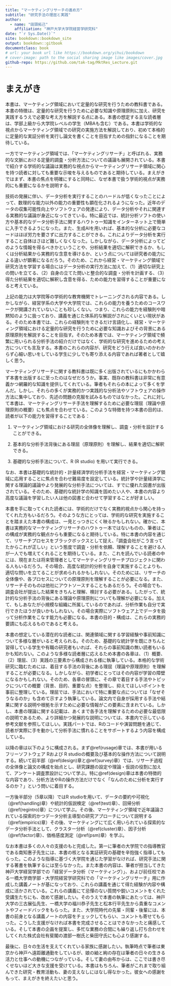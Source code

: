 ```yaml
--- 
title: "マーケティングリサーチの進め方"
subtitle: "研究手法の理屈と実践"
author: 
  - name: "田頭拓己"
    affiliation: "神戸大学大学院経営学研究科"
date: "`r Sys.Date()`"
site: bookdown::bookdown_site
output: bookdown::gitbook
documentclass: book
# url: your book url like https://bookdown.org/yihui/bookdown
# cover-image: path to the social sharing image like images/cover.jpg
github-repo: https://github.com/tak-tag/MktRes_Lecture.git
---
```

# まえがき

本書は、マーケティング領域において定量的な研究を行うための教科書である。本書の特徴は、定量的な研究を行うために必要な知識や原理原則に加え、研究を実践するうえで必要な考え方を解説する点にある。本書の想定する主な読者層は、学部上級から大学院レベルの学生（MBAも含む）である。本書は学術的な視点からマーケティング領域での研究の実施方法を解説しており、初めて本格的に定量的な実証分析を実行し論文を書くことを目指すための指針になることを期待している。

一方でマーケティング領域では、「マーケティングリサーチ」と呼ばれる、実務的な文脈における定量的調査・分析方法についての議論も展開されている。本書で紹介する学術的な議論は実務的な視点からマーケティングリサーチ領域に関心を持つ読者に対しても重要な示唆を与えるものであると期待している。まえがきではまず、本書の焦点を明確にすると同時に、なぜ本書で扱う学術的視点が実務的にも重要になるかを説明する。

技術の発展に伴い、データ分析を実行することのハードルが低くなったことによって、数理的な能力以外の能力の重要性も顕在化されるようになった。近年のデータの収集可能性向上やソフトウェアの発達により、データ分析やそれに関連する実務的な議論が身近になってきている。特に最近では、統計分析ソフトの使い方や基本的なデータ分析手法に関するハウトゥー知識をインターネット上で簡単に入手できるようになった。また、生成AIを用いれば、基本的な分析に必要なコードはほぼ労力を要さずに出力することができる。これによりデータ分析を実行すること自体はさほど難しくなくなった。しかしながら、データ分析によってどのような情報を得るべきかということや、分析結果を適切に解釈できるか、もしくは分析結果から実務的な含意を導けるか、という点については研究者の能力による違いが顕著になるだろう。そのため、これから経営・マーケティング領域で研究方法を学習する場合にはデータ分析の実行方法に加えて、（1）適切な研究上の問いを立てる、（2）自身の立てた問いと整合的な調査・分析を計画する、（3）得た分析結果を適切に解釈し含意を得る、ための能力を習得することが重要になると考えている。

上記の能力は大学院等の学術的な教育機関でトレーニングされる内容である。しかしながら、経営学系の大学や大学院では、これらの能力を養うためのコースワークが開講されていないことも珍しくない。つまり、これらの能力を経験則や暗黙知のように扱っており、講義を通じた体系的な解説がされにくいとい現状がある。そのため本書では、これらの経験則をできるだけ言語化し、経営・マーケティング領域における定量的な研究を行うために必要な知識およびその背景にある原理原則を解説することを目指す。そのため本書では、マーケティング領域で頻繁に用いられる分析手法の紹介だけではなく、学術的な研究を進めるための考え方についても言及する。本書のこれらの内容が、研究をどう行えば良いのかわからず心細い思いをしている学生に少しでも寄り添える内容であれば著者として嬉しく思う。

マーケティングリサーチに関する教科書は既に多く出版されているにもかかわらず本書を出版するに至ったのはなぜだろうか。事実、既存の教科書は非常に有意義かつ網羅的な知識を提供してくれている。筆者もそれらの本によって多くを学んだ。しかし、それらの多くが実務的かつ実践的な分析法やソフトウェアの操作方法に集中しており、先述の問題の克服を試みるものではなかった。これに対して本書は、マーケティングリサーチ手法を理解するために必要な理屈（理論や原理原則の概要）にも焦点を合わせている。このような特徴を持つ本書の目的は、読者が以下の能力を習得することである：

1.  マーケティング領域における研究の全体像を理解し、調査・分析を設計することができる。

2.  基本的な分析手法背後にある理屈（原理原則）を理解し、結果を適切に解釈できる。

3.  基礎的な分析手法について、R (R studio) を用いて実行できる。

なお、本書は基礎的な統計的・計量経済学的分析手法を経営・マーケティング領域に応用することに焦点を合わせ難易度を設定している。統計学や計量経済学に関する理論的議論やより発展的な分析手法については、すでに優れた図書が出版されている。そのため、基礎的な統計学の知識を固めたい人や、本書の内容より高度な議論を学習したい人は他の図書と合わせて学習することが好ましい。

本書を手に取ってくれた読者には、学術的だけでなく実務的視点から関心を持ってくれた方もいるだろう。そのような方にとっては、学術的な研究を実施することを踏まえた本書の構成は、一見とっつきにくく映るかもしれない。確かに、本書は実務的なマーケティングリサーチのハウトゥー本ではないものの、筆者はこの構成が実務的な観点からも重要になると期待している。特に本書の内容を通じて、リサーチプロセスをブラックボックスとして捉え、「調査会社がこう言ってたからこれが正しい」という態度で調査・分析を依頼、理解することを避ける人が一人でも増えてくれることを期待している。また、これを読んでいる読者の中には、現在または将来管理者としてマーケティングリサーチプロジェクトに関わる人もいるだろう。その場合、高度な統計的分析を自身で実施することよりも、適切な問いを立てることが求められるかもしれない。そのためには、リサーチの全体像や、各プロセスについての原理原則を理解することが必要になる。また、リサーチそのものは他社にアウトソースすることもあるだろう。その場合でも、調査会社が提出した結果をきちんと理解、検討する必要がある。したがって、統計的な分析手法の背後にある理論や原理原則についても理解が必要になる。加えて、もしあなたが小規模な組織に所属しているのであれば、分析作業も自分で実行できたほうが良いかもしれない。その場合実際にソフトウェア上でデータを扱って分析作業をこなす能力も必要になる。本書の目的・構成は、これらの実務的要請にも応えるものであると考える。

本書の想定している潜在的な読者には、関連領域に関する学習経験や事前知識について多様な層がいると考えられる。そのため、基礎的な統計学を既にきちんと習得している学生や有職の研究者もいれば、それらの事前知識の無い読者もいるかも知れない。このような多様な読者層に応えるため本書の各章は、（1）概要、（2）理屈、（3）実践の三要素から構成される様に執筆している。本格的な学術研究に臨むためには、着目する手法の背後にある理屈（理論や原理原則）を理解することが必要になる。しかしながら、初学者にとってはその内容が学習の障壁になるかもしれない。そのため、各章の冒頭に、その章で着目する手法やトピックについての概要（背景、目的、重要な点）を整理し、抑えてほしいポイントを事前に整理している。理屈では、手法において特に重要な点については「なぜそうなるのか」も含めて示すよう執筆している。論文内で自身が採用する手法や結果に関する説明や根拠を示すために必要な情報がこの要素に含まれている。しかし、本書の理論に関する記載は、あくまで各手法を理解するための必要な最低限の説明であるため、より詳細かつ発展的な説明については、本書内で示している参考文献を参照してほしい。実践パートでは、Rのコードや演習問題を通じて、読者が実際に手を動かして分析手法に慣れることをサポートするよう内容を構成している。

以降の章は以下のように構成される。まず\@ref(rusage)章では、本書が用いるフリーソフトウェア Rおよび R studioの概要及び基本的な操作方法について説明する。続いて前半部（\@ref(design)章と\@ref(survey)章）では、リサーチ過程の全体像と論文の構成を始点とし、研究課題の設定や理論・仮説の役割に加えて、アンケート調査票設計について学ぶ。特に\@ref(design)章は本書の特徴的な内容であり、分析方法やRの操作方法だけでなく「なんのために分析を実行するのか？」という問いに着目する。

一方後半部分（5章以降）ではR studioを用いて、データの要約や可視化（\@ref(handling)章）や統計的仮説検定（\@ref(test)章）、回帰分析（\@ref(regintro)章）について学ぶ。その後、マーケティング領域で近年議論されている探索的かつデータ分析主導型の研究アプローチについて説明する（\@ref(empirics)章）その後、マーケティングにて広く用いられている探索的なデータ分析手法として、クラスター分析（\@ref(cluster)章）、因子分析（\@ref(factor)章）、価格感度測定（\@ref(psm)章）を学ぶ。


なお本書は多くの人々の支援のもと完成した。第一に筆者の大学院での指導教官である南知惠子先生には、本書の核となる実証研究の基礎を辛抱強く指導してもらった。このような指導に基づく大学院を通じた学習がなければ、研究手法に関する著書を執筆するには至らなかった。また本書の内容は、筆者が担当してきた神戸大学経営学部での「経営データ分析（マーケティング）」、および前任校である一橋大学商学部・大学院経営学研究科での「マーケティングリサーチ」用に作成した講義ノートが基になっており、これらの講義を通じて得た経験が内容や構成に活かされている。これらの講義にて忌憚のない質問や鋭いコメントをくれた受講生たちにも、改めて感謝したい。そのうえで本書の執筆にあたっては、神戸大学の三古展弘先生、一橋大学の福川恭子先生と松本行平先生から貴重なコメントやフィードバックをもらった。また、大学院時代の先輩・同輩・後輩には、本書の前身となる講義ノートの内容をチェックしてもらい、コメントも寄せてもらった。こうした支援がなければ本書を完成させることはできなかったと痛感している。そして本書の企画を提案し、多忙な業務の合間にも繰り返し打ち合わせをしてくれた株式会社有斐閣の渡部一樹氏と柴田守氏にも心より感謝する。

最後に、日々の生活を支えてくれている家族に感謝したい。執筆時点で筆者は東京から神戸へ遠距離通勤をしているが、娘の紬と絢の存在は筆者の日々の生きる活力と仕事への動機につながっている。そして妻の由布からは、ここでは書き尽くせないほど大きな支援を受けている。本書はもちろん、筆者がこれまで取り組んできた研究・教育活動も、妻の支えなしにはなし得なかった。彼女への感謝をもって、まえがきを終えたいと思う。
